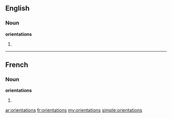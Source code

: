 ==English==

===Noun===
'''orientations'''

# {{plural of|[[orientation]]}}

----

==French==

===Noun===
'''orientations''' {{f}}

# {{plural of|[[orientation]]|lang=fr}}

[[ar:orientations]]
[[fr:orientations]]
[[my:orientations]]
[[simple:orientations]]